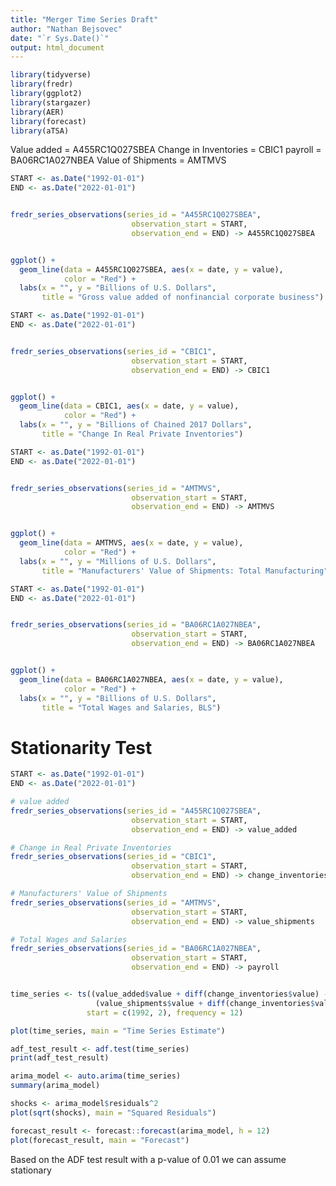 ---
title: "Merger Time Series Draft"
author: "Nathan Bejsovec"
date: "`r Sys.Date()`"
output: html_document
---


```{r}
library(tidyverse)
library(fredr)
library(ggplot2)
library(stargazer)
library(AER)
library(forecast)
library(aTSA)
```

Value added = A455RC1Q027SBEA
Change in Inventories = CBIC1
payroll = BA06RC1A027NBEA
Value of Shipments = AMTMVS

```{r}

START <- as.Date("1992-01-01")
END <- as.Date("2022-01-01")


fredr_series_observations(series_id = "A455RC1Q027SBEA",
                           observation_start = START, 
                           observation_end = END) -> A455RC1Q027SBEA


ggplot() +
  geom_line(data = A455RC1Q027SBEA, aes(x = date, y = value),
            color = "Red") +
  labs(x = "", y = "Billions of U.S. Dollars",
       title = "Gross value added of nonfinancial corporate business")

```


```{r}

START <- as.Date("1992-01-01")
END <- as.Date("2022-01-01")


fredr_series_observations(series_id = "CBIC1",
                           observation_start = START, 
                           observation_end = END) -> CBIC1


ggplot() +
  geom_line(data = CBIC1, aes(x = date, y = value),
            color = "Red") +
  labs(x = "", y = "Billions of Chained 2017 Dollars",
       title = "Change In Real Private Inventories")

```


```{r}

START <- as.Date("1992-01-01")
END <- as.Date("2022-01-01")


fredr_series_observations(series_id = "AMTMVS",
                           observation_start = START, 
                           observation_end = END) -> AMTMVS


ggplot() +
  geom_line(data = AMTMVS, aes(x = date, y = value),
            color = "Red") +
  labs(x = "", y = "Millions of U.S. Dollars",
       title = "Manufacturers' Value of Shipments: Total Manufacturing")

```


```{r}

START <- as.Date("1992-01-01")
END <- as.Date("2022-01-01")


fredr_series_observations(series_id = "BA06RC1A027NBEA",
                           observation_start = START, 
                           observation_end = END) -> BA06RC1A027NBEA


ggplot() +
  geom_line(data = BA06RC1A027NBEA, aes(x = date, y = value),
            color = "Red") +
  labs(x = "", y = "Billions of U.S. Dollars",
       title = "Total Wages and Salaries, BLS")

```




# Stationarity Test


```{r}

START <- as.Date("1992-01-01")
END <- as.Date("2022-01-01")

# value added
fredr_series_observations(series_id = "A455RC1Q027SBEA",
                           observation_start = START, 
                           observation_end = END) -> value_added

# Change in Real Private Inventories
fredr_series_observations(series_id = "CBIC1",
                           observation_start = START, 
                           observation_end = END) -> change_inventories

# Manufacturers' Value of Shipments
fredr_series_observations(series_id = "AMTMVS",
                           observation_start = START, 
                           observation_end = END) -> value_shipments

# Total Wages and Salaries
fredr_series_observations(series_id = "BA06RC1A027NBEA",
                           observation_start = START, 
                           observation_end = END) -> payroll


time_series <- ts((value_added$value + diff(change_inventories$value) - payroll$value) / 
                   (value_shipments$value + diff(change_inventories$value)),
                 start = c(1992, 2), frequency = 12)

plot(time_series, main = "Time Series Estimate")

adf_test_result <- adf.test(time_series)
print(adf_test_result)

arima_model <- auto.arima(time_series)
summary(arima_model)

shocks <- arima_model$residuals^2
plot(sqrt(shocks), main = "Squared Residuals")

forecast_result <- forecast::forecast(arima_model, h = 12)
plot(forecast_result, main = "Forecast")
```

Based on the ADF test result with a p-value of 0.01 we can assume stationary 

